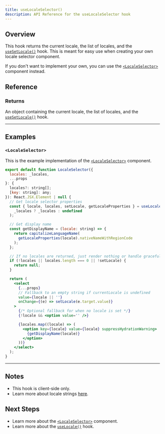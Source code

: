 ```yaml
---
title: useLocaleSelector()
description: API Reference for the useLocaleSelector hook
---
```


## Overview

This hook returns the current locale, the list of locales, and the [`useSetLocale()`](/docs/react/api/helpers/useSetLocale) hook.
This is meant for easy use when creating your own locale selector component.

If you don't want to implement your own, you can use the [`<LocaleSelector>`](/docs/react/api/components/localeSelector) component instead.

## Reference

### Returns

An object containing the current locale, the list of locales, and the [`useSetLocale()`](/docs/react/api/helpers/useSetLocale) hook.

---

## Examples

### `<LocaleSelector>`

This is the example implementation of the [`<LocaleSelector>`](/docs/react/api/components/localeSelector) component.

```jsx
export default function LocaleSelector({
  locales: _locales,
  ...props
}: {
  locales?: string[];
  [key: string]: any;
}): React.JSX.Element | null {
  // Get locale selector properties
  const { locale, locales, setLocale, getLocaleProperties } = useLocaleSelector(
    _locales ? _locales : undefined
  );

  // Get display name
  const getDisplayName = (locale: string) => {
    return capitalizeLanguageName(
      getLocaleProperties(locale).nativeNameWithRegionCode
    );
  };

  // If no locales are returned, just render nothing or handle gracefully
  if (!locales || locales.length === 0 || !setLocale) {
    return null;
  }

  return (
    <select
      {...props}
      // Fallback to an empty string if currentLocale is undefined
      value={locale || ''}
      onChange={(e) => setLocale(e.target.value)}
    >
      {/* Optional fallback for when no locale is set */}
      {!locale && <option value='' />}

      {locales.map((locale) => (
        <option key={locale} value={locale} suppressHydrationWarning>
          {getDisplayName(locale)}
        </option>
      ))}
    </select>
  );
}
```

---

## Notes

- This hook is client-side only.
- Learn more about locale strings [here](/docs/platform/locale-strings).

## Next Steps

- Learn more about the [`<LocaleSelector>`](/docs/react/api/components/localeSelector) component.
- Learn more about the [`useLocale()`](/docs/react/api/helpers/useLocale) hook.
